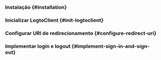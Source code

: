 

<GuideTip />

### Instalação \{#installation}

<Installation />

### Inicializar LogtoClient \{#init-logtoclient}

<InitLogtoClient />

### Configurar URI de redirecionamento \{#configure-redirect-uri}

<ConfigureRedirectUri
  figureSrc="/img/assets/android-redirect-uri.png"
  redirectUri="io.logto.android://io.logto.sample/callback"
/>

### Implementar login e logout \{#implement-sign-in-and-sign-out}

<ImplementSignInAndSignOut />

<Checkpoint />
